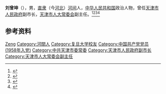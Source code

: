 '''刘曾坤'''（{{bd|1923年||2013年|12月19日|catIdx=Liu}}），男，[[直隶|直隶]]（今[[河北|河北]]）[[河间|河间]]人，[[中华人民共和国|中华人民共和国]]政治人物，曾任[[天津市人民政府|天津市人民政府]]副市长，[[天津市人大常委会|天津市人大常委会]]副主任。<ref>{{cite book|title=中囯人名大辞典·现任党政军领导人物卷|author=廖盖隆等编|year=1990|publisher=上海辞书出版社|location=上海|page=}}</ref><ref>{{Cite book|title=中华人民共和国职官志|author=何虎生, 李耀东, 向常福主编|publisher=中国社会出版社|year=2003|isbn=9787800883934|location=北京|pages=}}</ref><ref>{{Cite web|title=天津市人大常委会原副主任刘曾坤同志逝世|url=http://cpc.people.com.cn/n/2013/1220/c87393-23896188.html|accessdate=2020-08-13|work=天津日报|archive-date=2020-11-14|archive-url=https://web.archive.org/web/20201114141552/http://cpc.people.com.cn/n/2013/1220/c87393-23896188.html|dead-url=no}}</ref><ref>{{Cite book|title=中国共产党人名大辞典|author=盛平主编|publisher=中国国际广播出版社|year=1991|isbn=|location=北京|pages=}}</ref>

== 参考资料 ==
{{reflist}}

{{中国人物小作品}}

{{Authority control}}
{{DEFAULTSORT:Liu刘}}
[[Category:刘姓|Zeng]]
[[Category:河間人|Category:河間人]]
[[Category:复旦大学校友|Category:复旦大学校友]]
[[Category:中国共产党党员_(1958年入党)|Category:中国共产党党员 (1958年入党)]]
[[Category:中共天津市委常委|Category:中共天津市委常委]]
[[Category:天津市人民政府副市长|Category:天津市人民政府副市长]]
[[Category:天津市人大常委会副主任|Category:天津市人大常委会副主任]]